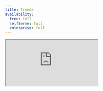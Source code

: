 ```yaml
---
title: Trends
availability:
  free: full
  selfServe: full
  enterprise: full
---
```





<iframe
    src="https://www.youtube-nocookie.com/embed/2jQco8hEvTI?start=493"
    className="rounded shadow-xl"
/>

Trends insights enable you to plot data from people, events, and properties however you want.

They're useful for finding patterns in your data, as well as monitoring your product to ensure everything is running smoothly.

Trends is the default insight type in PostHog.

## What can you learn from trends?

Using trends, you can analyze:

- How your most important metrics change over time.
- Long-term patterns, or cycles in your usage.
- How a specific change affects usage.
- The usage of different features side-by-side.
- How the _properties of events_ vary using aggregation (sum, average, etc).

You can also visualize the same data points in a variety of ways. 

Below is the number of active viewers on Hogflix, an imaginary streaming service for hedgehogs.

<ProductScreenshot
    imageLight = {activeViewersLight} 
    imageDark = {activeViewersDark}
    classes="rounded"
    alt="Total value"
/>

This is a number chart, which is useful for seeing the total of all events in a given period, and how it's changed compared to the previous period.

<ProductScreenshot
    imageLight = {activeViewersTrendLight} 
    imageDark = {activeViewersTrendDark}
    classes="rounded"
    alt="Trend"
/>

Above is the same metric, active viewers of Hogflix, over the last 90 days and grouped by week.

<ProductScreenshot
    imageLight = {countryBreakdownLight} 
    imageDark = {countryBreakdownDark}
    classes="rounded"
    alt="Country breakdown"
/>

And you can break down these users by properties, like in the above bar chart that shows Hogflix viewers broken down by country.

Read the [chart type docs](/docs/product-analytics/trends/charts) for a summary of all supported visualizations.

## Getting started

### 1. Creating a new trend

To create a new trends insight, navigate to the ['Product analytics' tab](https://us.posthog.com/insights) in the sidebar, where you can also view a list of all your saved insights. 

Next, click the 'New insight' button in the top right – you can also click the `+` symbol next to 'Product analytics' in the sidebar. 

Trends is the default insight type, so clicking 'New insight' will always create a trends insight.

### 2. Configuring your insight

The default event type is `Pageview`. 

To change the event being used, click on the dropdown the dropdown to the right of the <div className="inline-flex items-center justify-center rounded-full border-2 font-semibold" style={{ width: '20px', height: '20px', borderColor: 'rgb(29, 74, 255)', color: 'rgb(29, 74, 255)', backgroundColor: 'rgba(29, 74, 255, 0.15)' }}>A</div> icon.

<ProductScreenshot
    imageLight = {selectEventLight} 
    imageDark = {selectEventDark}
    classes="rounded"
    alt="Selecting our event"
/>

This dropdown enables you to search through all your [events](/docs/data/events) and [actions](/docs/data/actions), and pick which one you would like to plot data from.

We aggregate series by the total number (Total count) by default. Click the dropdown to choose a different metric, such as `Unique users` or `Daily active users`. See the [event and property aggregation docs](/docs/product-analytics/trends/aggregations) for a full breakdown of options.

> **Note:** A dotted line indicated the data for that period is still being collected. If you choose a date range of the last 30 days grouped by week, for example, the week you're currently in would be dotted because the week hasn't ended yet. 

### 3. Adding filters based on properties

It's often useful to analyze a subset of events, such as `Pageview` events for a specific URL, or events performed by users in a specific country. To do this, we add a property filters.

To add a filter to an event series, click on the <FilterIcon /> icon next to the event name, and then click the 'Add filter' button.

This will bring up a dropdown where you can search through all event properties and choose the one you would like to filter based on. 

<ProductVideo
    videoLight = {DeviceFilterLight} 
    videoDark = {DeviceFilterDark}
    classes="rounded"
    alt="Adding filter to a series"
/>

In the above example, we've chosen the `Device type` event property, so that we can plot data for `Desktop` users only.

If we wanted to include events from `Mobile` users as well, we can create an additional series by clicking the <CopyIcon /> icon to duplicate the existing series, then change the `Device type` field to `Mobile`.

This generates a line chart with `Pageview` events for `Desktop` and `Mobile` users plotted together for the last 7 days.

<ProductVideo
    videoLight = {CopyFilterLight} 
    videoDark = {CopyFilterDark}
    classes="rounded"
    alt="Adding filter to a series"
/>


Click on 'Add graph series' to add more series. 

Read more about filters in the [filtering docs](/docs/product-analytics/trends/filters).

### 4. Changing the time range

The default time range is the last 7 days.

To change this, click on the drop down where it says 'Last 7 days' and select your desired date range. 

You can also select how events are grouped – e.g. by hour, day, week, or month.

<ProductScreenshot
    imageLight = {longerDateLight} 
    imageDark = {longerDateDark}
    classes="rounded"
    alt="Showing a chart over a longer date range (90 days)"
/>

Smoothing, where we apply a 7-day or 28-day rolling average, is available when data is grouped by day. This is useful for eliminating excess variability in data, and identifying long-term patterns in very noisy data.

> **Note** Setting a very long time range can severely impact query performance, especially for high-volume events. If you find it's taking too long to load, consider reducing your date range, or [enabling sampling](/docs/product-analytics/sampling).

### 5. Saving and sharing your insight

We generate an insight name automatically based on your events and filters. Click the pencil icon next to the name to create your own.

You can add a description, too. Descriptions support Markdown, so you can add links, bullet points, and text formatting to add more context for other users.

Click 'Save' in the top right at any time to save your insight. Once saved, an 'Edit' button replaces it.

There are several ways to share your insight:

#### Add to dashboard 

Insights can belong to multiple dashboards at once, so you don't have to create the same insight over and over again. Just click 'Add to dashboard'. After this you can see all the dashboards an insight belongs to, and navigate to them, by clicking the 'Manage dashboards'.

<ProductScreenshot
    imageLight = {addtodashboardLight} 
    imageDark = {addtodashboardDark}
    classes="rounded"
    alt="Add to dashboard"
/>

#### Add to notebook

Notebooks are a great way to do ad hoc analysis using existing insights, or by creating new insights inside a notebook.

Click 'Add to notebook' in the top right to do so. Alternatively, click on 'Notebook' in the right sidebar and then drag and drop insights from the product analytics page into a notebook. 

<ProductVideo
    videoLight = {addtonotebookLight} 
    videoDark = {addtonotebookDark}
    classes="rounded"
    alt="Add to notebook"
/>

#### Export or embed

Click the '...' menu on any insight to view the export and embed options. 

Choose 'Share or embed' to share a live version of your insight as an iframe.

Alternatively, go to 'Export' and choose the PNG option to generate a PNG version of your insight that you can use anywhere, such as the one below.

<ProductScreenshot
    imageLight = {insightexport} 
    imageDark = {insightexport}
    classes="rounded"
    alt="Exported insight"
/>

#### Create a subscription

You can also create a subscription to an insight, which you can send to an email, or list of emails, or to a Slack channel.

Go to 'Subscribe' and 'New subscription' and choose the type of subscription you want, and the frequency.

See the [subscriptions docs](/docs/product-analytics/subscriptions) for a complete guide.
